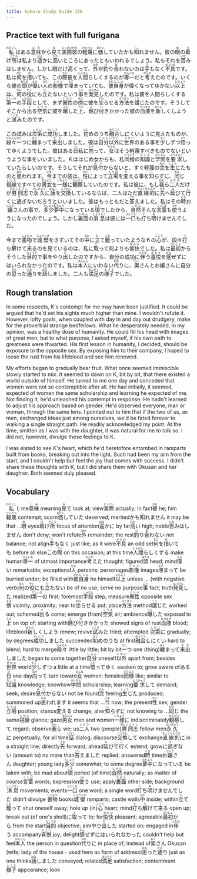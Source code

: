 ```yaml
---
title: Kokoro Study Guide 158
---
```


## Practice text with full furigana

<p>
<ruby><rb>私</rb><rt>わたくし</rt></ruby>はある<ruby><rb>意味</rb><rt>いみ</rt></ruby>から<ruby><rb>見</rb><rt>み</rt></ruby>て<ruby><rb>実際</rb><rt>じっさい</rt></ruby><ruby><rb>彼</rb><rt>かれ</rt></ruby>の<ruby><rb>軽蔑</rb><rt>けいべつ</rt></ruby>に<ruby><rb>価</rb><rt>あたい</rt></ruby>していたかも<ruby><rb>知</rb><rt>し</rt></ruby>れません。彼の<ruby><rb>眼</rb><rt>め</rt></ruby>の<ruby><rb>着</rb><rt>つ</rt></ruby>け<ruby><rb>所</rb><rt>どころ</rt></ruby>は私より<ruby><rb>遥</rb><rt>はる</rt></ruby>かに<ruby><rb>高</rb><rt>たか</rt></ruby>いところにあったともいわれるでしょう。私もそれを<ruby><rb>否</rb><rt>いな</rt></ruby>みはしません。しかし眼だけ高くって、<ruby><rb>外</rb><rt>ほか</rt></ruby>が<ruby><rb>釣</rb><rt>つ</rt></ruby>り<ruby><rb>合</rb><rt>あ</rt></ruby>わないのは<ruby><rb>手</rb><rt>て</rt></ruby>もなく<ruby><rb>不具</rb><rt>かたわ</rt></ruby>です。私は<ruby><rb>何</rb><rt>なに</rt></ruby>を<ruby><rb>措</rb><rt>お</rt></ruby>いても、この<ruby><rb>際</rb><rt>さい</rt></ruby>彼を<ruby><rb>人間</rb><rt>にんげん</rt></ruby>らしくするのが<ruby><rb>専一</rb><rt>せんいち</rt></ruby>だと<ruby><rb>考</rb><rt>かんが</rt></ruby>えたのです。いくら彼の<ruby><rb>頭</rb><rt>あたま</rt></ruby>が<ruby><rb>偉</rb><rt>えら</rt></ruby>い<ruby><rb>人</rb><rt>ひと</rt></ruby>の<ruby><rb>影像</rb><rt>イメジ</rt></ruby>で<ruby><rb>埋</rb><rt>うず</rt></ruby>まっていても、<ruby><rb>彼</rb><rt>かれ</rt></ruby><ruby><rb>自身</rb><rt>じしん</rt></ruby>が偉くなってゆかない<ruby><rb>以上</rb><rt>いじょう</rt></ruby>は、<ruby><rb>何</rb><rt>なん</rt></ruby>の<ruby><rb>役</rb><rt>やく</rt></ruby>にも<ruby><rb>立</rb><rt>た</rt></ruby>たないという<ruby><rb>事</rb><rt>こと</rt></ruby>を<ruby><rb>発見</rb><rt>はっけん</rt></ruby>したのです。私は彼を人間らしくする<ruby><rb>第一</rb><rt>だいいち</rt></ruby>の<ruby><rb>手段</rb><rt>しゅだん</rt></ruby>として、まず<ruby><rb>異性</rb><rt>いせい</rt></ruby>の<ruby><rb>傍</rb><rt>そば</rt></ruby>に彼を<ruby><rb>坐</rb><rt>すわ</rt></ruby>らせる<ruby><rb>方法</rb><rt>ほうほう</rt></ruby>を<ruby><rb>講</rb><rt>こう</rt></ruby>じたのです。そうしてそこから<ruby><rb>出</rb><rt>で</rt></ruby>る<ruby><rb>空気</rb><rt>くうき</rt></ruby>に彼を<ruby><rb>曝</rb><rt>さら</rt></ruby>した<ruby><rb>上</rb><rt>うえ</rt></ruby>、<ruby><rb>錆</rb><rt>さ</rt></ruby>び<ruby><rb>付</rb><rt>つ</rt></ruby>きかかった彼の<ruby><rb>血液</rb><rt>けつえき</rt></ruby>を<ruby><rb>新</rb><rt>あたら</rt></ruby>しくしようと<ruby><rb>試</rb><rt>こころ</rt></ruby>みたのです。
</p>

<p>
この試みは<ruby><rb>次第</rb><rt>しだい</rt></ruby>に<ruby><rb>成功</rb><rt>せいこう</rt></ruby>しました。<ruby><rb>初</rb><rt>はじ</rt></ruby>めのうち<ruby><rb>融合</rb><rt>ゆうごう</rt></ruby>しにくいように見えたものが、<ruby><rb>段々</rb><rt>だんだん</rt></ruby><ruby><rb>一</rb><rt>ひと</rt></ruby>つに<ruby><rb>纏</rb><rt>まと</rt></ruby>まって<ruby><rb>来出</rb><rt>きだ</rt></ruby>しました。彼は<ruby><rb>自分</rb><rt>じぶん</rt></ruby><ruby><rb>以外</rb><rt>いがい</rt></ruby>に<ruby><rb>世界</rb><rt>せかい</rt></ruby>のある事を<ruby><rb>少</rb><rt>すこ</rt></ruby>しずつ<ruby><rb>悟</rb><rt>さと</rt></ruby>ってゆくようでした。彼はある<ruby><rb>日</rb><rt>ひ</rt></ruby>私に<ruby><rb>向</rb><rt>むか</rt></ruby>って、<ruby><rb>女</rb><rt>おんな</rt></ruby>はそう軽蔑すべきものでないというような事をいいました。Ｋははじめ女からも、私<ruby><rb>同様</rb><rt>どうよう</rt></ruby>の<ruby><rb>知識</rb><rt>ちしき</rt></ruby>と<ruby><rb>学問</rb><rt>がくもん</rt></ruby>を<ruby><rb>要求</rb><rt>ようきゅう</rt></ruby>していたらしいのです。そうしてそれが<ruby><rb>見付</rb><rt>みつ</rt></ruby>からないと、すぐ軽蔑の<ruby><rb>念</rb><rt>ねん</rt></ruby>を<ruby><rb>生</rb><rt>しょう</rt></ruby>じたものと<ruby><rb>思</rb><rt>おも</rt></ruby>われます。<ruby><rb>今</rb><rt>いま</rt></ruby>までの彼は、<ruby><rb>性</rb><rt>せい</rt></ruby>によって<ruby><rb>立場</rb><rt>たちば</rt></ruby>を<ruby><rb>変</rb><rt>か</rt></ruby>える事を<ruby><rb>知</rb><rt>し</rt></ruby>らずに、<ruby><rb>同</rb><rt>おな</rt></ruby>じ<ruby><rb>視線</rb><rt>しせん</rt></ruby>ですべての<ruby><rb>男女</rb><rt>なんにょ</rt></ruby>を<ruby><rb>一様</rb><rt>いちよう</rt></ruby>に<ruby><rb>観察</rb><rt>かんさつ</rt></ruby>していたのです。私は彼に、もし<ruby><rb>我</rb><rt>われ</rt></ruby>ら<ruby><rb>二人</rb><rt>ふたり</rt></ruby>だけが<ruby><rb>男</rb><rt>おとこ</rt></ruby><ruby><rb>同志</rb><rt>どうし</rt></ruby>で<ruby><rb>永久</rb><rt>えいきゅう</rt></ruby>に<ruby><rb>話</rb><rt>はなし</rt></ruby>を<ruby><rb>交換</rb><rt>こうかん</rt></ruby>しているならば、二人はただ<ruby><rb>直線的</rb><rt>ちょくせんてき</rt></ruby>に<ruby><rb>先</rb><rt>さき</rt></ruby>へ<ruby><rb>延</rb><rt>の</rt></ruby>びて<ruby><rb>行</rb><rt>い</rt></ruby>くに<ruby><rb>過</rb><rt>す</rt></ruby>ぎないだろうといいました。彼はもっともだと<ruby><rb>答</rb><rt>こた</rt></ruby>えました。私はその<ruby><rb>時</rb><rt>とき</rt></ruby>お<ruby><rb>嬢</rb><rt>じょう</rt></ruby>さんの事で、<ruby><rb>多少</rb><rt>たしょう</rt></ruby><ruby><rb>夢中</rb><rt>むちゅう</rt></ruby>になっている<ruby><rb>頃</rb><rt>ころ</rt></ruby>でしたから、<ruby><rb>自然</rb><rt>しぜん</rt></ruby>そんな<ruby><rb>言葉</rb><rt>ことば</rt></ruby>も<ruby><rb>使</rb><rt>つか</rt></ruby>うようになったのでしょう。しかし<ruby><rb>裏面</rb><rt>りめん</rt></ruby>の<ruby><rb>消息</rb><rt>しょうそく</rt></ruby>は彼には<ruby><rb>一口</rb><rt>ひとくち</rt></ruby>も<ruby><rb>打</rb><rt>う</rt></ruby>ち<ruby><rb>明</rb><rt>あ</rt></ruby>けませんでした。
</p>

<p>
今まで<ruby><rb>書物</rb><rt>しょもつ</rt></ruby>で<ruby><rb>城壁</rb><rt>じょうへき</rt></ruby>をきずいてその<ruby><rb>中</rb><rt>なか</rt></ruby>に<ruby><rb>立</rb><rt>た</rt></ruby>て<ruby><rb>籠</rb><rt>こも</rt></ruby>っていたようなＫの<ruby><rb>心</rb><rt>こころ</rt></ruby>が、段々<ruby><rb>打</rb><rt>う</rt></ruby>ち<ruby><rb>解</rb><rt>と</rt></ruby>けて<ruby><rb>来</rb><rt>く</rt></ruby>るのを見ているのは、私に<ruby><rb>取</rb><rt>と</rt></ruby>って何よりも<ruby><rb>愉快</rb><rt>ゆかい</rt></ruby>でした。私は<ruby><rb>最初</rb><rt>さいしょ</rt></ruby>からそうした<ruby><rb>目的</rb><rt>もくてき</rt></ruby>で事をやり<ruby><rb>出</rb><rt>だ</rt></ruby>したのですから、自分の成功に<ruby><rb>伴</rb><rt>ともな</rt></ruby>う<ruby><rb>喜悦</rb><rt>きえつ</rt></ruby>を<ruby><rb>感</rb><rt>かん</rt></ruby>ぜずにはいられなかったのです。私は<ruby><rb>本人</rb><rt>ほんにん</rt></ruby>にいわない<ruby><rb>代</rb><rt>かわ</rt></ruby>りに、<ruby><rb>奥</rb><rt>おく</rt></ruby>さんとお嬢さんに自分の<ruby><rb>思</rb><rt>おも</rt></ruby>った<ruby><rb>通</rb><rt>とお</rt></ruby>りを<ruby><rb>話</rb><rt>はな</rt></ruby>しました。二人も<ruby><rb>満足</rb><rt>まんぞく</rt></ruby>の<ruby><rb>様子</rb><rt>ようす</rt></ruby>でした。
</p>


## Rough translation

In some respects, K's contempt for me may have been justified. It could be argued that he'd set his sights much higher than mine. I wouldn't rufute it. However, lofty goals, when coupled with day in and day out drudgery, make for the proverbial strange bedfellows. What he desperately needed, in my opinion, was a healthy dose of humanity. He could fill his head with images of great men, but to what purpose, I asked myself, if his own path to greatness were thwarted. His first lesson in humanity, I decided, should be exposure to the opposite sex. By exposing him to their company, I hoped to loose the rust from his lifeblood and see him renewed.

My efforts began to gradually bear fruit. What once seemed immiscible slowly started to mix. It seemed to dawn on K, bit by bit, that there existed a world outside of himself. He turned to me one day and conceded that women were not so contemptible after all. He had initially, it seemed, expected of women the same scholarship and learning he expected of me. Not finding it, he'd unleashed his contempt in response. He hadn't learned to adjust his approach based on gender. He'd observed everyone, man or woman, through the same lens. I pointed out to him that if the two of us, as men, exchanged ideas just among ourselves, we'd be fated forever to walking a single straight path. He readily acknowledged my point. At the time, smitten as I was with the daughter, it was natural for me to talk so. I did not, however, divulge these feelings to K.

I was elated to see K's heart, which he'd heretofore entombed in ramparts built from books, breaking out into the light. Such had been my aim from the start, and I couldn't help but feel the joy that comes with success. I didn't share these thoughts with K, but I did share them with Okusan and her daughter. Both seemed duly pleased. 


## Vocabulary

<p>
<span class="vocabstudy"><ruby><rb>私</rb><rt>わたくし</rt></ruby>&nbsp;I; me</span><span class="vocabstudy"><ruby><rb>意味</rb><rt>いみ</rt></ruby>&nbsp;meaning</span><span class="vocabstudy"><ruby><rb>見</rb><rt>み</rt></ruby>て&nbsp;look at; view</span><span class="vocabstudy"><ruby><rb>実際</rb><rt>じっさい</rt></ruby>&nbsp;actually; in fact</span><span class="vocabstudy"><ruby><rb>彼</rb><rt>かれ</rt></ruby>&nbsp;he; him</span><span class="vocabstudy"><ruby><rb>軽蔑</rb><rt>けいべつ</rt></ruby>&nbsp;contempt; scorn</span><span class="vocabstudy"><ruby><rb>価</rb><rt>あたい</rt></ruby>していた&nbsp;deserved; merited</span><span class="vocabstudy">かも<ruby><rb>知</rb><rt>し</rt></ruby>れません&nbsp;it may be that ...</span><span class="vocabstudy"><ruby><rb>眼</rb><rt>め</rt></ruby>&nbsp;eyes</span><span class="vocabstudy"><ruby><rb>着</rb><rt>つ</rt></ruby>け<ruby><rb>所</rb><rt>どころ</rt></ruby>&nbsp;focus of attention</span><span class="vocabstudy"><ruby><rb>遥</rb><rt>はる</rt></ruby>かに&nbsp;by far</span><span class="vocabstudy"><ruby><rb>高</rb><rt>たか</rt></ruby>い&nbsp;high; noble</span><span class="vocabstudy"><ruby><rb>否</rb><rt>いな</rt></ruby>みはしません&nbsp;don't deny; won't refute</span><span class="vocabstudy"><ruby><rb>外</rb><rt>ほか</rt></ruby>&nbsp;remainder; the rest</span><span class="vocabstudy"><ruby><rb>釣</rb><rt>つ</rt></ruby>り<ruby><rb>合</rb><rt>あ</rt></ruby>わない&nbsp;not balance; not align</span><span class="vocabstudy"><ruby><rb>手</rb><rt>て</rt></ruby>もなく&nbsp;just like; as it were</span><span class="vocabstudy"><ruby><rb>不具</rb><rt>かたわ</rt></ruby>&nbsp;an odd set</span><span class="vocabstudy"><ruby><rb>何</rb><rt>なに</rt></ruby>を<ruby><rb>措</rb><rt>お</rt></ruby>いても&nbsp;before all else</span><span class="vocabstudy">この<ruby><rb>際</rb><rt>さい</rt></ruby>&nbsp;on this occasion; at this time</span><span class="vocabstudy"><ruby><rb>人間</rb><rt>にんげん</rt></ruby>らしくする&nbsp;make human</span><span class="vocabstudy"><ruby><rb>専一</rb><rt>せんいち</rt></ruby>&nbsp;of utmost importance</span><span class="vocabstudy"><ruby><rb>考</rb><rt>かんが</rt></ruby>えた&nbsp;thought; figured</span><span class="vocabstudy"><ruby><rb>頭</rb><rt>あたま</rt></ruby>&nbsp;head; mind</span><span class="vocabstudy"><ruby><rb>偉</rb><rt>えら</rt></ruby>い&nbsp;remarkable; exceptional</span><span class="vocabstudy"><ruby><rb>人</rb><rt>ひと</rt></ruby>&nbsp;persons; personages</span><span class="vocabstudy"><ruby><rb>影像</rb><rt>イメジ</rt></ruby>&nbsp;images</span><span class="vocabstudy"><ruby><rb>埋</rb><rt>うず</rt></ruby>まって&nbsp;be burried under; be filled with</span><span class="vocabstudy"><ruby><rb>彼</rb><rt>かれ</rt></ruby><ruby><rb>自身</rb><rt>じしん</rt></ruby>&nbsp;he himself</span><span class="vocabstudy"><ruby><rb>以上</rb><rt>いじょう</rt></ruby>&nbsp;unless ... (with negative verb)</span><span class="vocabstudy"><ruby><rb>何</rb><rt>なん</rt></ruby>の<ruby><rb>役</rb><rt>やく</rt></ruby>にも<ruby><rb>立</rb><rt>た</rt></ruby>たない&nbsp;be of no use; serve no purpose</span><span class="vocabstudy"><ruby><rb>事</rb><rt>こと</rt></ruby>&nbsp;fact; truth</span><span class="vocabstudy"><ruby><rb>発見</rb><rt>はっけん</rt></ruby>した&nbsp;realized</span><span class="vocabstudy"><ruby><rb>第一</rb><rt>だいいち</rt></ruby>の&nbsp;first; foremost</span><span class="vocabstudy"><ruby><rb>手段</rb><rt>しゅだん</rt></ruby>&nbsp;step; measure</span><span class="vocabstudy"><ruby><rb>異性</rb><rt>いせい</rt></ruby>&nbsp;opposite sex</span><span class="vocabstudy"><ruby><rb>傍</rb><rt>そば</rt></ruby>&nbsp;vicinity; proximity; near to</span><span class="vocabstudy"><ruby><rb>坐</rb><rt>すわ</rt></ruby>らせる&nbsp;put; place</span><span class="vocabstudy"><ruby><rb>方法</rb><rt>ほうほう</rt></ruby>&nbsp;method</span><span class="vocabstudy"><ruby><rb>講</rb><rt>こう</rt></ruby>じた&nbsp;worked out; schemed</span><span class="vocabstudy"><ruby><rb>出</rb><rt>で</rt></ruby>る&nbsp;come; emerge (from)</span><span class="vocabstudy"><ruby><rb>空気</rb><rt>くうき</rt></ruby>&nbsp;air; ambience</span><span class="vocabstudy"><ruby><rb>曝</rb><rt>さら</rt></ruby>した&nbsp;exposed to</span><span class="vocabstudy"><ruby><rb>上</rb><rt>うえ</rt></ruby>&nbsp;on top of; starting with</span><span class="vocabstudy"><ruby><rb>錆</rb><rt>さ</rt></ruby>び<ruby><rb>付</rb><rt>つ</rt></ruby>きかかった&nbsp;showed signs of rust</span><span class="vocabstudy"><ruby><rb>血液</rb><rt>けつえき</rt></ruby>&nbsp;blood; lifeblood</span><span class="vocabstudy"><ruby><rb>新</rb><rt>あたら</rt></ruby>しくしよう&nbsp;renew; revive</span><span class="vocabstudy"><ruby><rb>試</rb><rt>こころ</rt></ruby>みた&nbsp;tried; attempted</span>
<span class="vocabstudy"><ruby><rb>次第</rb><rt>しだい</rt></ruby>に&nbsp;gradually; by degrees</span><span class="vocabstudy"><ruby><rb>成功</rb><rt>せいこう</rt></ruby>しました&nbsp;succeeded</span><span class="vocabstudy"><ruby><rb>初</rb><rt>はじ</rt></ruby>めのうち&nbsp;at first</span><span class="vocabstudy"><ruby><rb>融合</rb><rt>ゆうごう</rt></ruby>しにくい&nbsp;hard to blend; hard to merge</span><span class="vocabstudy"><ruby><rb>段々</rb><rt>だんだん</rt></ruby>&nbsp;little by little; bit by bit</span><span class="vocabstudy"><ruby><rb>一</rb><rt>ひと</rt></ruby>つ&nbsp;one (thing)</span><span class="vocabstudy"><ruby><rb>纏</rb><rt>まと</rt></ruby>まって<ruby><rb>来出</rb><rt>きだ</rt></ruby>しました&nbsp;began to come together</span><span class="vocabstudy"><ruby><rb>自分</rb><rt>じぶん</rt></ruby>&nbsp;oneself</span><span class="vocabstudy"><ruby><rb>以外</rb><rt>いがい</rt></ruby>&nbsp;apart from; besides</span><span class="vocabstudy"><ruby><rb>世界</rb><rt>せかい</rt></ruby>&nbsp;world</span><span class="vocabstudy"><ruby><rb>少</rb><rt>すこ</rt></ruby>しずつ&nbsp;a little at a time</span><span class="vocabstudy"><ruby><rb>悟</rb><rt>さと</rt></ruby>ってゆく&nbsp;awaken to; grow aware of</span><span class="vocabstudy">ある<ruby><rb>日</rb><rt>ひ</rt></ruby>&nbsp;one day</span><span class="vocabstudy"><ruby><rb>向</rb><rt>むか</rt></ruby>って&nbsp;turn toward</span><span class="vocabstudy"><ruby><rb>女</rb><rt>おんな</rt></ruby>&nbsp;women; females</span><span class="vocabstudy"><ruby><rb>同様</rb><rt>どうよう</rt></ruby>&nbsp;like; similar to</span><span class="vocabstudy"><ruby><rb>知識</rb><rt>ちしき</rt></ruby>&nbsp;knowledge; knowhow</span><span class="vocabstudy"><ruby><rb>学問</rb><rt>がくもん</rt></ruby>&nbsp;scholarship; learning</span><span class="vocabstudy"><ruby><rb>要求</rb><rt>ようきゅう</rt></ruby>して&nbsp;demand; seek; desire</span><span class="vocabstudy"><ruby><rb>見付</rb><rt>みつ</rt></ruby>からない&nbsp;not be found</span><span class="vocabstudy"><ruby><rb>念</rb><rt>ねん</rt></ruby>&nbsp;feeling</span><span class="vocabstudy"><ruby><rb>生</rb><rt>しょう</rt></ruby>じた&nbsp;produced; summoned up</span><span class="vocabstudy"><ruby><rb>思</rb><rt>おも</rt></ruby>われます&nbsp;it seems that ...</span><span class="vocabstudy"><ruby><rb>今</rb><rt>いま</rt></ruby>&nbsp;now; the present</span><span class="vocabstudy"><ruby><rb>性</rb><rt>せい</rt></ruby>&nbsp;sex; gender</span><span class="vocabstudy"><ruby><rb>立場</rb><rt>たちば</rt></ruby>&nbsp;position; stance</span><span class="vocabstudy"><ruby><rb>変</rb><rt>か</rt></ruby>える&nbsp;change; alter</span><span class="vocabstudy"><ruby><rb>知</rb><rt>し</rt></ruby>らずに&nbsp;not knowing to ...</span><span class="vocabstudy"><ruby><rb>同</rb><rt>おな</rt></ruby>じ&nbsp;the same</span><span class="vocabstudy"><ruby><rb>視線</rb><rt>しせん</rt></ruby>&nbsp;glance; gaze</span><span class="vocabstudy"><ruby><rb>男女</rb><rt>なんにょ</rt></ruby>&nbsp;men and women</span><span class="vocabstudy"><ruby><rb>一様</rb><rt>いちよう</rt></ruby>に&nbsp;indiscriminately</span><span class="vocabstudy"><ruby><rb>観察</rb><rt>かんさつ</rt></ruby>して&nbsp;regard; observe</span><span class="vocabstudy"><ruby><rb>我</rb><rt>われ</rt></ruby>ら&nbsp;we; us</span><span class="vocabstudy"><ruby><rb>二人</rb><rt>ふたり</rt></ruby>&nbsp;two (people)</span><span class="vocabstudy"><ruby><rb>男</rb><rt>おとこ</rt></ruby><ruby><rb>同志</rb><rt>どうし</rt></ruby>&nbsp;fellow men</span><span class="vocabstudy"><ruby><rb>永久</rb><rt>えいきゅう</rt></ruby>に&nbsp;perpetually; for all time</span><span class="vocabstudy"><ruby><rb>話</rb><rt>はなし</rt></ruby>&nbsp;dialog; discourse</span><span class="vocabstudy"><ruby><rb>交換</rb><rt>こうかん</rt></ruby>して&nbsp;exchange</span><span class="vocabstudy"><ruby><rb>直線的</rb><rt>ちょくせんてき</rt></ruby>に&nbsp;in a straight line; directly</span><span class="vocabstudy"><ruby><rb>先</rb><rt>さき</rt></ruby>&nbsp;forward; ahead</span><span class="vocabstudy"><ruby><rb>延</rb><rt>の</rt></ruby>びて<ruby><rb>行</rb><rt>い</rt></ruby>く&nbsp;extend; grow</span><span class="vocabstudy">に<ruby><rb>過</rb><rt>す</rt></ruby>ぎない&nbsp;(amount to) no more than</span><span class="vocabstudy"><ruby><rb>答</rb><rt>こた</rt></ruby>えました&nbsp;replied; answered</span><span class="vocabstudy"><ruby><rb>時</rb><rt>とき</rt></ruby>&nbsp;time</span><span class="vocabstudy">お<ruby><rb>嬢</rb><rt>じょう</rt></ruby>さん&nbsp;daughter; young lady</span><span class="vocabstudy"><ruby><rb>多少</rb><rt>たしょう</rt></ruby>&nbsp;somewhat; to some degree</span><span class="vocabstudy"><ruby><rb>夢中</rb><rt>むちゅう</rt></ruby>になっている&nbsp;be taken with; be mad about</span><span class="vocabstudy"><ruby><rb>頃</rb><rt>ころ</rt></ruby>&nbsp;period (of time)</span><span class="vocabstudy"><ruby><rb>自然</rb><rt>しぜん</rt></ruby>&nbsp;naturally; as matter of course</span><span class="vocabstudy"><ruby><rb>言葉</rb><rt>ことば</rt></ruby>&nbsp;words; expression</span><span class="vocabstudy"><ruby><rb>使</rb><rt>つか</rt></ruby>う&nbsp;use; apply</span><span class="vocabstudy"><ruby><rb>裏面</rb><rt>りめん</rt></ruby>&nbsp;other side; background</span><span class="vocabstudy"><ruby><rb>消息</rb><rt>しょうそく</rt></ruby>&nbsp;movements; events</span><span class="vocabstudy"><ruby><rb>一口</rb><rt>ひとくち</rt></ruby>&nbsp;one word; a single word</span><span class="vocabstudy"><ruby><rb>打</rb><rt>う</rt></ruby>ち<ruby><rb>明</rb><rt>あ</rt></ruby>けませんでした&nbsp;didn't divulge</span>
<span class="vocabstudy"><ruby><rb>書物</rb><rt>しょもつ</rt></ruby>&nbsp;books</span><span class="vocabstudy"><ruby><rb>城壁</rb><rt>じょうへき</rt></ruby>&nbsp;ramparts; castle walls</span><span class="vocabstudy"><ruby><rb>中</rb><rt>なか</rt></ruby>&nbsp;inside; within</span><span class="vocabstudy"><ruby><rb>立</rb><rt>た</rt></ruby>て<ruby><rb>籠</rb><rt>こも</rt></ruby>って&nbsp;shut oneself away; hole up (in)</span><span class="vocabstudy"><ruby><rb>心</rb><rt>こころ</rt></ruby>&nbsp;heart; mind</span><span class="vocabstudy"><ruby><rb>打</rb><rt>う</rt></ruby>ち<ruby><rb>解</rb><rt>と</rt></ruby>けて<ruby><rb>来</rb><rt>く</rt></ruby>る&nbsp;open up; break out (of one's shell)</span><span class="vocabstudy">に<ruby><rb>取</rb><rt>と</rt></ruby>って&nbsp;to; for</span><span class="vocabstudy"><ruby><rb>愉快</rb><rt>ゆかい</rt></ruby>&nbsp;pleasant; agreeable</span><span class="vocabstudy"><ruby><rb>最初</rb><rt>さいしょ</rt></ruby>から&nbsp;from the start</span><span class="vocabstudy"><ruby><rb>目的</rb><rt>もくてき</rt></ruby>&nbsp;objective; aim</span><span class="vocabstudy">やり<ruby><rb>出</rb><rt>だ</rt></ruby>した&nbsp;started on; engaged in</span><span class="vocabstudy"><ruby><rb>伴</rb><rt>ともな</rt></ruby>う&nbsp;accompany</span><span class="vocabstudy"><ruby><rb>喜悦</rb><rt>きえつ</rt></ruby>&nbsp;joy; delight</span><span class="vocabstudy"><ruby><rb>感</rb><rt>かん</rt></ruby>ぜずにはいられなかった&nbsp;couldn't help but feel</span><span class="vocabstudy"><ruby><rb>本人</rb><rt>ほんにん</rt></ruby>&nbsp;the person in question</span><span class="vocabstudy"><ruby><rb>代</rb><rt>かわ</rt></ruby>りに&nbsp;in place of; instead of</span><span class="vocabstudy"><ruby><rb>奥</rb><rt>おく</rt></ruby>さん&nbsp;Okusan (wife; lady of the house - used here as form of address)</span><span class="vocabstudy"><ruby><rb>思</rb><rt>おも</rt></ruby>った<ruby><rb>通</rb><rt>とお</rt></ruby>り&nbsp;just as one thinks</span><span class="vocabstudy"><ruby><rb>話</rb><rt>はな</rt></ruby>しました&nbsp;conveyed; related</span><span class="vocabstudy"><ruby><rb>満足</rb><rt>まんぞく</rt></ruby>&nbsp;satisfaction; contentment</span><span class="vocabstudy"><ruby><rb>様子</rb><rt>ようす</rt></ruby>&nbsp;appearance; look</span>
</p>
